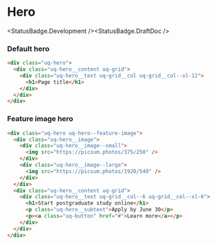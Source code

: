 
<Meta title="Components/Hero/All" />

# Hero

<StatusBadge.Development /><StatusBadge.DraftDoc />

### Default hero

<Canvas withSource="none" withToolbar>
  <Story id="components-hero--default-hero" height={505} />
</Canvas>

```html
<div class="uq-hero">  
  <div class="uq-hero__content uq-grid">
    <div class="uq-hero__text uq-grid__col uq-grid__col--xl-12">
      <h1>Page title</h1>
    </div>
  </div>
</div>
```

### Feature image hero

<Canvas withSource="none" withToolbar>
  <Story id="components-hero--feature-hero" height={505} />
</Canvas>

```html
<div class="uq-hero uq-hero--feature-image">  
  <div class="uq-hero__image">
    <div class="uq-hero__image--small">
      <img src="https://picsum.photos/375/250" />
    </div>
    <div class="uq-hero__image--large">
      <img src="https://picsum.photos/1920/540" />
    </div>
  </div>
  <div class="uq-hero__content uq-grid">
    <div class="uq-hero__text uq-grid__col--6 uq-grid__col--xl-6">
      <h1>Start postgraduate study online</h1>
      <p class="uq-hero__subtext">Apply by June 30</p>
      <p><a class="uq-button" href="#">Learn more</a></p>
    </div>
  </div>
</div>
```